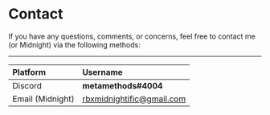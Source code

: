 # Contact

If you have any questions, comments, or concerns, feel free to contact me (or Midnight) via the following methods:

---

| Platform | Username |
| :-- | :-- |
| Discord | __metamethods#4004__ |
| Email (Midnight) | rbxmidnightific@gmail.com